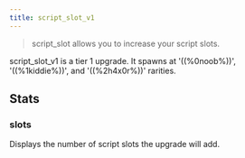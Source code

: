 ```yaml
---
title: script_slot_v1
---
```


> script_slot allows you to increase your script slots.

script_slot_v1 is a tier 1 upgrade. It spawns at '((%0noob%))', '((%1kiddie%))', and '((%2h4x0r%))' rarities.

## Stats

### slots

Displays the number of script slots the upgrade will add.
